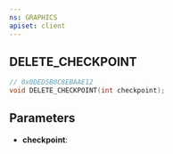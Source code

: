 ```yaml
---
ns: GRAPHICS
apiset: client
---
```

## DELETE_CHECKPOINT

```c
// 0x0DED5B0C8EBAAE12
void DELETE_CHECKPOINT(int checkpoint);
```


## Parameters
* **checkpoint**: